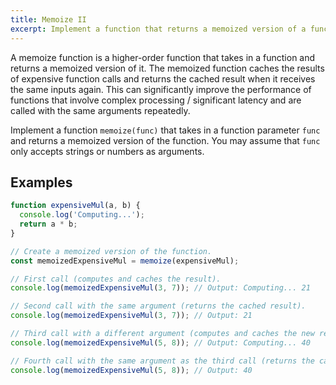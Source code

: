 ```yaml
---
title: Memoize II
excerpt: Implement a function that returns a memoized version of a function which accepts any number of arguments
---
```


A memoize function is a higher-order function that takes in a function and returns a memoized version of it. The memoized function caches the results of expensive function calls and returns the cached result when it receives the same inputs again. This can significantly improve the performance of functions that involve complex processing / significant latency and are called with the same arguments repeatedly.

Implement a function `memoize(func)` that takes in a function parameter `func` and returns a memoized version of the function. You may assume that `func` only accepts strings or numbers as arguments.

## Examples

```js
function expensiveMul(a, b) {
  console.log('Computing...');
  return a * b;
}

// Create a memoized version of the function.
const memoizedExpensiveMul = memoize(expensiveMul);

// First call (computes and caches the result).
console.log(memoizedExpensiveMul(3, 7)); // Output: Computing... 21

// Second call with the same argument (returns the cached result).
console.log(memoizedExpensiveMul(3, 7)); // Output: 21

// Third call with a different argument (computes and caches the new result).
console.log(memoizedExpensiveMul(5, 8)); // Output: Computing... 40

// Fourth call with the same argument as the third call (returns the cached result).
console.log(memoizedExpensiveMul(5, 8)); // Output: 40
```
